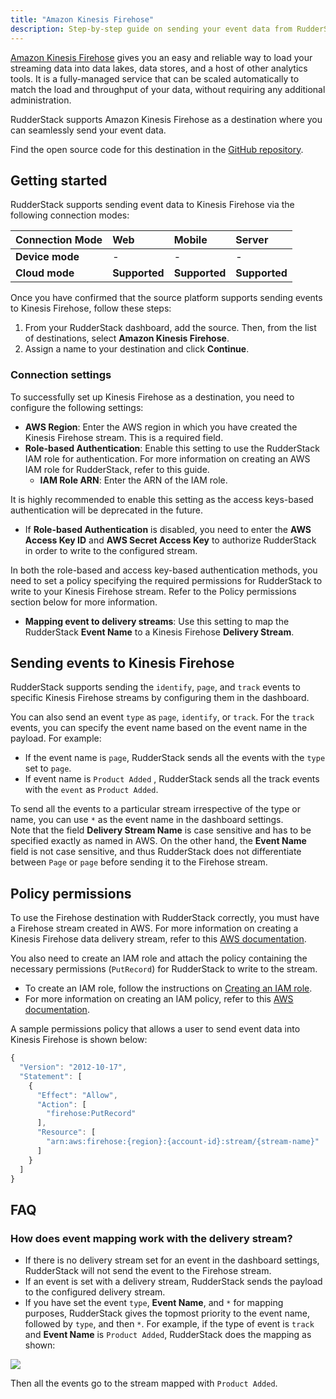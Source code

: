 ```yaml
---
title: "Amazon Kinesis Firehose"
description: Step-by-step guide on sending your event data from RudderStack to Kinesis Firehose.
---
```


[Amazon Kinesis Firehose](https://aws.amazon.com/kinesis/data-firehose/) gives you an easy and reliable way to load your streaming data into data lakes, data stores, and a host of other analytics tools. It is a fully-managed service that can be scaled automatically to match the load and throughput of your data, without requiring any additional administration.

RudderStack supports Amazon Kinesis Firehose as a destination where you can seamlessly send your event data.

<div class="infoBlock">
Find the open source code for this destination in the <a href="https://github.com/rudderlabs/rudder-transformer/tree/master/src/v0/destinations/firehose">GitHub repository</a>.
</div>

## Getting started

RudderStack supports sending event data to Kinesis Firehose via the following <Link to="/rudderstack-cloud/rudderstack-connection-modes/">connection modes</Link>:

| **Connection Mode** | **Web**       | **Mobile**    | **Server**    |
| :------------------ | :------------ | :------------ | :------------ |
| **Device mode**     | -             | -             | -             |
| **Cloud mode**      | **Supported** | **Supported** | **Supported** |

Once you have confirmed that the source platform supports sending events to Kinesis Firehose, follow these steps:

1. From your RudderStack dashboard, add the source. Then, from the list of destinations, select **Amazon Kinesis Firehose**.
2. Assign a name to your destination and click **Continue**.

### Connection settings

To successfully set up Kinesis Firehose as a destination, you need to configure the following settings:

- **AWS Region**: Enter the AWS region in which you have created the Kinesis Firehose stream. This is a required field.
- **Role-based Authentication**: Enable this setting to use the RudderStack IAM role for authentication. For more information on creating an AWS IAM role for RudderStack, refer to <Link to="/destinations/aws-iam-role-for-rudderstack/#creating-a-rudderstack-iam-role">this guide</Link>.
  - **IAM Role ARN**: Enter the ARN of the IAM role.

<div class="warningBlock">
It is highly recommended to enable this setting as the access keys-based authentication will be deprecated in the future.
</div>

- If **Role-based Authentication** is disabled, you need to enter the **AWS Access Key ID** and **AWS Secret Access Key** to authorize RudderStack in order to write to the configured stream. 

<div class="infoBlock">
In both the role-based and access key-based authentication methods, you need to set a policy specifying the required permissions for RudderStack to write to your Kinesis Firehose stream. Refer to the <Link to="#policy-permissions">Policy permissions</Link> section below for more information. 
</div>

- **Mapping event to delivery streams**: Use this setting to map the RudderStack  **Event Name** to a Kinesis Firehose **Delivery Stream**.

## Sending events to Kinesis Firehose

RudderStack supports sending the `identify`, `page`, and `track` events to specific Kinesis Firehose streams by configuring them in the dashboard.

You can also send an event `type` as `page`, `identify`, or `track`. For the `track` events, you can specify the event name based on the event name in the payload. For example:

- If the event name is `page`, RudderStack sends all the events with the `type` set to `page`.
- If event name is `Product Added` , RudderStack sends all the track events with the `event` as `Product Added`.

<div class="infoBlock">
To send all the events to a particular stream irrespective of the type or name, you can use <code class="inline-code">*</code> as the event name in the dashboard settings.
</div>

<div class="warningBlock">
Note that the field <strong>Delivery Stream Name</strong> is case sensitive and has to be specified exactly as named in AWS. On the other hand, the <strong>Event Name</strong> field is not case sensitive, and thus RudderStack does not differentiate between <code class="inline-code">Page</code> or <code class="inline-code">page</code> before sending it to the Firehose stream.
</div>

## Policy permissions

To use the Firehose destination with RudderStack correctly, you must have a Firehose stream created in AWS. For more information on creating a Kinesis Firehose data delivery stream, refer to this <a href="http://docs.aws.amazon.com/firehose/latest/dev/basic-create.html">AWS documentation</a>. 

You also need to create an IAM role and attach the policy containing the necessary permissions (`PutRecord`) for RudderStack to write to the stream. 

- To create an IAM role, follow the instructions on [Creating an IAM role](http://docs.aws.amazon.com/IAM/latest/UserGuide/id_roles_create_for-user.html#roles-creatingrole-user-console).
- For more information on creating an IAM policy, refer to this <a href="http://docs.aws.amazon.com/IAM/latest/UserGuide/access_policies_create.html">AWS documentation</a>.

A sample permissions policy that allows a user to send event data into Kinesis Firehose is shown below:

```javascript
{
  "Version": "2012-10-17",
  "Statement": [
    {
      "Effect": "Allow",
      "Action": [
        "firehose:PutRecord"
      ],
      "Resource": [
        "arn:aws:firehose:{region}:{account-id}:stream/{stream-name}"
      ]
    }
  ]
}
```

## FAQ

### How does event mapping work with the delivery stream?

- If there is no delivery stream set for an event in the dashboard settings, RudderStack will not send the event to the Firehose stream.
- If an event is set with a delivery stream, RudderStack sends the payload to the configured delivery stream.
- If you have set the event `type`, **Event Name**, and `*` for mapping purposes, RudderStack gives the topmost priority to the event name, followed by `type`, and then `*`.  For example, if the type of event is `track` and **Event Name** is `Product Added`, RudderStack does the mapping as shown:

<img src="../../assets/screenshot-2020-07-14-at-10.37.02-pm.png" />

Then all the events go to the stream mapped with `Product Added`.